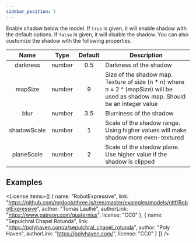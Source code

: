 ```yaml
---
sidebar_position: 5
---
```



<OptionDescriptor type="boolean | ShadowOptions" defaultVal="true" />

Enable shadow below the model.
If `true` is given, it will enable shadow with the default options.
If `false` is given, it will disable the shadow.
You can also customize the shadow with the following properties.

|Name|Type|Default|Description|
|:---:|:---:|:---:|---|
|darkness|number|0.5|Darkness of the shadow|
|mapSize|number|9|Size of the shadow map. Texture of size (n * n) where n = 2 ^ (mapSize) will be used as shadow map. Should be an integer value|
|blur|number|3.5|Blurriness of the shadow|
|shadowScale|number|1|Scale of the shadow range. Using higher values will make shadow more even-textured|
|planeScale|number|2|Scale of the shadow plane. Use higher value if the shadow is clipped|

## Examples
<div className="columns">
  <div className="column">
    <View3D
      src="/egjs-view3d/model/RobotExpressive.glb"
      envmap="/egjs-view3d/texture/sepulchral_chapel_rotunda_1k.hdr"
      shadow={true}
      showExampleCode />
  </div>
  <div className="column">
    <View3D
      src="/egjs-view3d/model/RobotExpressive.glb"
      envmap="/egjs-view3d/texture/sepulchral_chapel_rotunda_1k.hdr"
      shadow={{
        darkness: 0.5,
        shadowScale: 10,
        blur: 1
      }}
      showExampleCode />
  </div>
</div>

<License items={[
  {
    name: "RobotExpressive",
    link: "https://github.com/mrdoob/three.js/tree/master/examples/models/gltf/RobotExpressive",
    author: "Tomás Laulhé",
    authorLink: "https://www.patreon.com/quaternius",
    license: "CC0"
  },
  {
    name: "Sepulchral Chapel Rotunda",
    link: "https://polyhaven.com/a/sepulchral_chapel_rotunda",
    author: "Poly Haven",
    authorLink: "https://polyhaven.com/",
    license: "CC0"
  }
]} />
